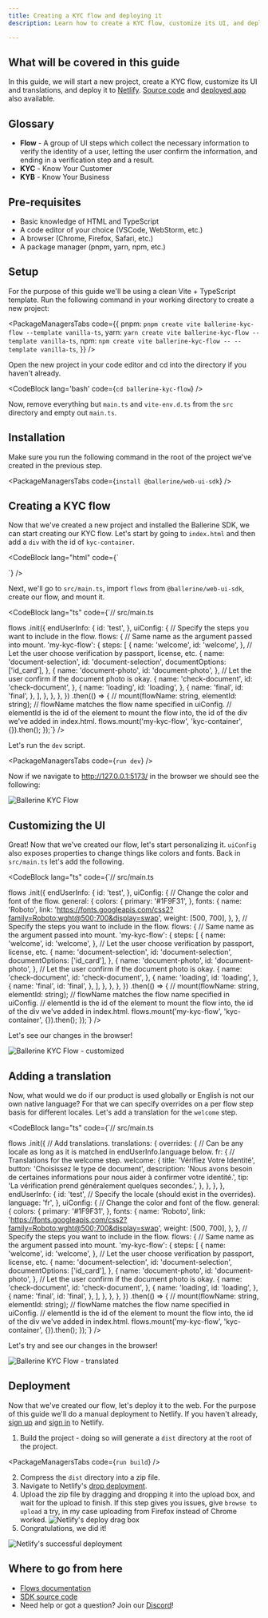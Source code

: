 ```yaml
---
title: Creating a KYC flow and deploying it
description: Learn how to create a KYC flow, customize its UI, and deploy it

---
```



## What will be covered in this guide

In this guide, we will start a new project, create a KYC flow, customize its UI and translations, and deploy it to <a target="_blank" href="https://www.netlify.com/">Netlify</a>. [Source code](https://github.com/ballerine-io/ballerine-kyc-flow) and [deployed app](https://ballerine-kyc-flow.netlify.app/) also available.

## Glossary

- **Flow** - A group of UI steps which collect the necessary information to verify the identity of a user, letting the user confirm the information, and ending in a verification step and a result.
- **KYC** - Know Your Customer
- **KYB** - Know Your Business

## Pre-requisites

- Basic knowledge of HTML and TypeScript
- A code editor of your choice (VSCode, WebStorm, etc.)
- A browser (Chrome, Firefox, Safari, etc.)
- A package manager (pnpm, yarn, npm, etc.)

## Setup

For the purpose of this guide we'll be using a clean Vite + TypeScript template. Run the following command in your working directory to create a new project:

<PackageManagersTabs
    code={{
        pnpm: `pnpm create vite ballerine-kyc-flow --template vanilla-ts`,
        yarn: `yarn create vite ballerine-kyc-flow --template vanilla-ts`,
        npm: `npm create vite ballerine-kyc-flow -- --template vanilla-ts`,
    }}
/>

Open the new project in your code editor and cd into the directory if you haven't already.

<CodeBlock lang='bash' code={`cd ballerine-kyc-flow`} />

Now, remove everything but `main.ts` and `vite-env.d.ts` from the `src` directory and empty out `main.ts`.

## Installation

Make sure you run the following command in the root of the project we've created in the previous step.

<PackageManagersTabs code={`install @ballerine/web-ui-sdk`} />

## Creating a KYC flow

Now that we've created a new project and installed the Ballerine SDK, we can start creating our KYC flow. Let's start by going to `index.html` and then add a `div` with the id of `kyc-container`.

<CodeBlock
  lang="html"
  code={`<!-- index.html -->
<!DOCTYPE html>
<html lang="en">
  <head>
    <meta charset="UTF-8" />
    <link rel="icon" type="image/svg+xml" href="/vite.svg" />
    <meta name="viewport" content="width=device-width, initial-scale=1.0" />
    <title>Ballerine KYC Flow</title>
  </head>
  <body>
    <!-- Element to pass into mount to contain the flow -->
    <div id="kyc-container"></div>
    <!-- flows.init and flows.mount -->
    <script type="module" src="/src/main.ts"></script>
  </body>
</html>`}
/>

Next, we'll go to `src/main.ts`, import `flows` from `@ballerine/web-ui-sdk`, create our flow, and mount it.

<CodeBlock
  lang="ts"
  code={`// src/main.ts

flows
  .init({
    endUserInfo: {
      id: 'test',
    },
    uiConfig: {
      // Specify the steps you want to include in the flow.
      flows: {
        // Same name as the argument passed into mount.
        'my-kyc-flow': {
          steps: [
            {
              name: 'welcome',
              id: 'welcome',
            },
            // Let the user choose verification by passport, license, etc.
            {
              name: 'document-selection',
              id: 'document-selection',
              documentOptions: ['id_card'],
            },
            {
              name: 'document-photo',
              id: 'document-photo',
            },
            // Let the user confirm if the document photo is okay.
            {
              name: 'check-document',
              id: 'check-document',
            },
            {
              name: 'loading',
              id: 'loading',
            },
            {
              name: 'final',
              id: 'final',
            },
          ],
        },
      },
    },
  })
  .then(() => {
    // mount(flowName: string, elementId: string);
    // flowName matches the flow name specified in uiConfig.
    // elementId is the id of the element to mount the flow into, the id of the div we've added in index.html.
    flows.mount('my-kyc-flow', 'kyc-container', {}).then();
  });`}
/>

Let's run the `dev` script.

<PackageManagersTabs code={`run dev`} />

Now if we navigate to <a target="_blank" href="http://127.0.0.1:/5173">http://127.0.0.1:5173/</a> in the browser we should see the following:

<img src="/flow.png" alt="Ballerine KYC Flow" class="flow-img" />

## Customizing the UI

Great! Now that we've created our flow, let's start personalizing it. `uiConfig` also exposes properties to change things like colors and fonts. Back in `src/main.ts` let's add the following.

<CodeBlock
  lang="ts"
  code={`// src/main.ts

flows
  .init({
    endUserInfo: {
      id: 'test',
    },
    uiConfig: {
      // Change the color and font of the flow.
      general: {
        colors: {
          primary: '#1F9F31',
        },
        fonts: {
          name: 'Roboto',
          link: 'https://fonts.googleapis.com/css2?family=Roboto:wght@500;700&display=swap',
          weight: [500, 700],
        },
      },
      // Specify the steps you want to include in the flow.
      flows: {
        // Same name as the argument passed into mount.
        'my-kyc-flow': {
          steps: [
            {
              name: 'welcome',
              id: 'welcome',
            },
            // Let the user choose verification by passport, license, etc.
            {
              name: 'document-selection',
              id: 'document-selection',
              documentOptions: ['id_card'],
            },
            {
              name: 'document-photo',
              id: 'document-photo',
            },
            // Let the user confirm if the document photo is okay.
            {
              name: 'check-document',
              id: 'check-document',
            },
            {
              name: 'loading',
              id: 'loading',
            },
            {
              name: 'final',
              id: 'final',
            },
          ],
        },
      },
    },
  })
  .then(() => {
    // mount(flowName: string, elementId: string);
    // flowName matches the flow name specified in uiConfig.
    // elementId is the id of the element to mount the flow into, the id of the div we've added in index.html.
    flows.mount('my-kyc-flow', 'kyc-container', {}).then();
  });`}
/>

Let's see our changes in the browser!

<img src="/flow-customized.png" alt="Ballerine KYC Flow - customized" class="flow-img" />

## Adding a translation

Now, what would we do if our product is used globally or English is not our own native language? For that we can specify overrides on a per flow step basis for different locales. Let's add a translation for the `welcome` step.

<CodeBlock
  lang="ts"
  code={`// src/main.ts

flows
  .init({
    // Add translations.
    translations: {
      overrides: {
        // Can be any locale as long as it is matched in endUserInfo.language below.
        fr: {
          // Translations for the welcome step.
          welcome: {
            title: 'Vérifiez Votre Identité',
            button: 'Choisissez le type de document',
            description:
              'Nous avons besoin de certaines informations pour nous aider à confirmer votre identité.',
            tip: 'La vérification prend généralement quelques secondes.',
          },
        },
      },
    },
    endUserInfo: {
      id: 'test',
      // Specify the locale (should exist in the overrides).
      language: 'fr',
    },
    uiConfig: {
      // Change the color and font of the flow.
      general: {
        colors: {
          primary: '#1F9F31',
        },
        fonts: {
          name: 'Roboto',
          link: 'https://fonts.googleapis.com/css2?family=Roboto:wght@500;700&display=swap',
          weight: [500, 700],
        },
      },
      // Specify the steps you want to include in the flow.
      flows: {
        // Same name as the argument passed into mount.
        'my-kyc-flow': {
          steps: [
            {
              name: 'welcome',
              id: 'welcome',
            },
            // Let the user choose verification by passport, license, etc.
            {
              name: 'document-selection',
              id: 'document-selection',
              documentOptions: ['id_card'],
            },
            {
              name: 'document-photo',
              id: 'document-photo',
            },
            // Let the user confirm if the document photo is okay.
            {
              name: 'check-document',
              id: 'check-document',
            },
            {
              name: 'loading',
              id: 'loading',
            },
            {
              name: 'final',
              id: 'final',
            },
          ],
        },
      },
    },
  })
  .then(() => {
    // mount(flowName: string, elementId: string);
    // flowName matches the flow name specified in uiConfig.
    // elementId is the id of the element to mount the flow into, the id of the div we've added in index.html.
    flows.mount('my-kyc-flow', 'kyc-container', {}).then();
  });`}
/>

Let's try and see our changes in the browser!

<img src="/flow-translated.png" alt="Ballerine KYC Flow - translated" class="flow-img" />

## Deployment

Now that we've created our flow, let's deploy it to the web. For the purpose of this guide we'll do a manual deployment to Netlify. If you haven't already, <a target="_blank" href="https://app.netlify.com/signup">sign up</a> and <a target="_blank" href="https://app.netlify.com/login">sign in</a> to Netlify.

1. Build the project - doing so will generate a `dist` directory at the root of the project.

<PackageManagersTabs code={`run build`} />

2. Compress the `dist` directory into a zip file.
3. Navigate to Netlify's <a target="_blank" href="https://app.netlify.com/drop">drop deployment</a>.
4. Upload the zip file by dragging and dropping it into the upload box, and wait for the upload to finish. If this step gives you issues, give `browse to upload` a try, in my case uploading from Firefox instead of Chrome worked.
   <img alt="Netlify's deploy drag box" src="/drag-deploy.png" class="flow-img" />
5. Congratulations, we did it!

<img src="/deploy-success.png" alt="Netlify's successful deployment" class="flow-img" />

## Where to go from here

- [Flows documentation](/en/api/sdk/ballerine-sdk-flows)
- <a href="https://github.com/ballerine-io/ballerine/tree/main/sdks/web-ui-sdk" target="_blank">SDK source code</a>
- Need help or got a question? Join our [Discord](https://discord.gg/e2rQE4YygA)!
